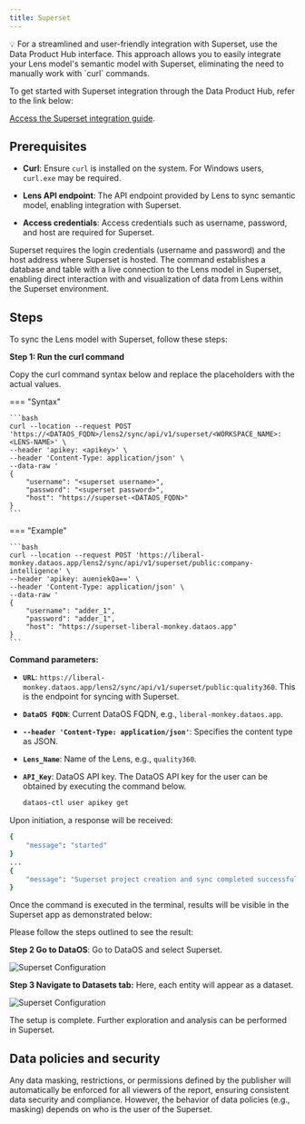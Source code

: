 ```yaml
---
title: Superset
---
```


<aside class="callout">
💡 For a streamlined and user-friendly integration with Superset, use the Data Product Hub interface. This approach allows you to easily integrate your Lens model's semantic model with Superset, eliminating the need to manually work with `curl` commands.

To get started with Superset integration through the Data Product Hub, refer to the link below:

<a href="/interfaces/data_product_hub/activation/bi_sync/superset/">Access the Superset integration guide</a>.
</aside>


## Prerequisites

- **Curl**: Ensure `curl` is installed on the system. For Windows users, `curl.exe` may be required.

- **Lens API endpoint**: The API endpoint provided by Lens to sync semantic model, enabling integration with Superset.

- **Access credentials**: Access credentials such as username, password, and host are required for Superset.

Superset requires the login credentials (username and password) and the host address where Superset is hosted. The command establishes a database and table with a live connection to the Lens model in Superset, enabling direct interaction with and visualization of data from Lens within the Superset environment.

## Steps

To sync the Lens model with Superset, follow these steps:

**Step 1: Run the curl command**

Copy the curl command syntax below and replace the placeholders with the actual values.

=== "Syntax"

    ```bash
    curl --location --request POST 'https://<DATAOS_FQDN>/lens2/sync/api/v1/superset/<WORKSPACE_NAME>:<LENS-NAME>' \
    --header 'apikey: <apikey>' \
    --header 'Content-Type: application/json' \
    --data-raw '
    {
        "username": "<superset username>",
        "password": "<superset password>",
        "host": "https://superset-<DATAOS_FQDN>"
    }
    ```

=== "Example"

    ```bash
    curl --location --request POST 'https://liberal-monkey.dataos.app/lens2/sync/api/v1/superset/public:company-intelligence' \
    --header 'apikey: aueniekQa==' \
    --header 'Content-Type: application/json' \
    --data-raw '
    {
        "username": "adder_1",
        "password": "adder_1",
        "host": "https://superset-liberal-monkey.dataos.app"
    }
    ```

**Command parameters:**

- **`URL`**: `https://liberal-monkey.dataos.app/lens2/sync/api/v1/superset/public:quality360`. This is the endpoint for syncing with Superset.

- **`DataOS FQDN`**: Current DataOS FQDN, e.g., `liberal-monkey.dataos.app`.

- **`--header 'Content-Type: application/json'`**: Specifies the content type as JSON.

- **`Lens_Name`**: Name of the Lens, e.g., `quality360`.

- **`API_Key`**: DataOS API key. The DataOS API key for the user can be obtained by executing the command below.

    ```bash
    dataos-ctl user apikey get
    ```

Upon initiation, a response will be received:

```bash
{
    "message": "started"
}
...
{
    "message": "Superset project creation and sync completed successfully."
}
```

Once the command is executed in the terminal, results will be visible in the Superset app as demonstrated below:

Please follow the steps outlined to see the result:

**Step 2 Go to DataOS**: Go to DataOS and select Superset.

   <div>
      <img src="/resources/lens/bi_integration/superset2.png" alt="Superset Configuration" / >
  </div>

**Step 3 Navigate to Datasets tab:** Here, each entity will appear as a dataset.

   <div>
      <img src="/resources/lens/bi_integration/superset3.png" alt="Superset Configuration" / >
  </div>

The setup is complete. Further exploration and analysis can be performed in Superset.


## Data policies and security

Any data masking, restrictions, or permissions defined by the publisher will automatically be enforced for all viewers of the report, ensuring consistent data security and compliance. However, the behavior of data policies (e.g., masking) depends on who is the user of the Superset.